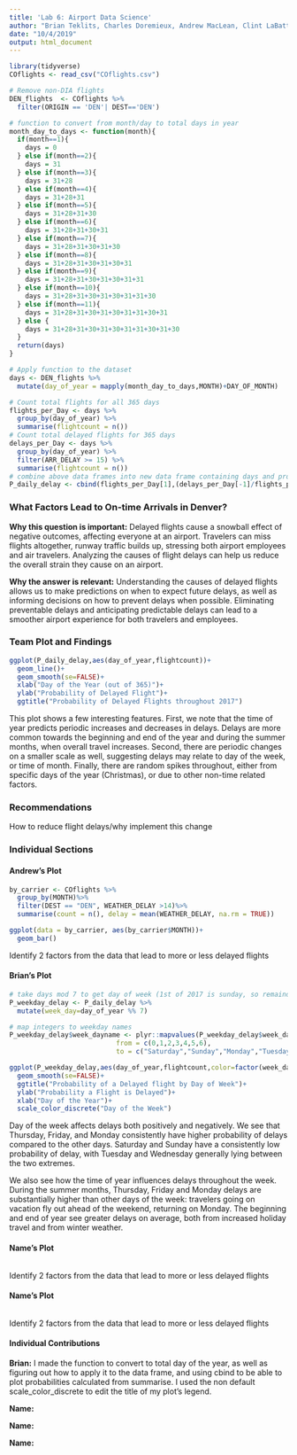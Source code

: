 ---
title: 'Lab 6: Airport Data Science'
author: "Brian Teklits, Charles Doremieux, Andrew MacLean, Clint LaBattaglia"
date: "10/4/2019"
output: html_document
---

```{r setup, include=FALSE}
library(tidyverse)
COflights <- read_csv("COflights.csv")

# Remove non-DIA flights
DEN_flights  <- COflights %>%
  filter(ORIGIN == 'DEN'| DEST=='DEN') 
```
```{r}
# function to convert from month/day to total days in year
month_day_to_days <- function(month){
  if(month==1){
    days = 0
  } else if(month==2){
    days = 31
  } else if(month==3){
    days = 31+28 
  } else if(month==4){
    days = 31+28+31
  } else if(month==5){
    days = 31+28+31+30
  } else if(month==6){
    days = 31+28+31+30+31
  } else if(month==7){
    days = 31+28+31+30+31+30
  } else if(month==8){
    days = 31+28+31+30+31+30+31
  } else if(month==9){
    days = 31+28+31+30+31+30+31+31
  } else if(month==10){
    days = 31+28+31+30+31+30+31+31+30
  } else if(month==11){
    days = 31+28+31+30+31+30+31+31+30+31
  } else {
    days = 31+28+31+30+31+30+31+31+30+31+30
  }
  return(days)
}

# Apply function to the dataset
days <- DEN_flights %>%
  mutate(day_of_year = mapply(month_day_to_days,MONTH)+DAY_OF_MONTH)

# Count total flights for all 365 days
flights_per_Day <- days %>%
  group_by(day_of_year) %>%
  summarise(flightcount = n())
# Count total delayed flights for 365 days
delays_per_Day <- days %>%
  group_by(day_of_year) %>%
  filter(ARR_DELAY >= 15) %>%
  summarise(flightcount = n()) 
# combine above data frames into new data frame containing days and probability of delay per day
P_daily_delay <- cbind(flights_per_Day[1],(delays_per_Day[-1]/flights_per_Day[-1]))
```

### What Factors Lead to On-time Arrivals in Denver?


**Why this question is important:**
Delayed flights cause a snowball effect of negative outcomes, affecting everyone at an airport. Travelers can miss flights altogether, runway traffic builds up, stressing both airport employees and air travelers. Analyzing the causes of flight delays can help us reduce the overall strain they cause on an airport.

**Why the answer is relevant:**
Understanding the causes of delayed flights allows us to make predictions on when to expect future delays, as well as informing decisions on how to prevent delays when possible. Eliminating preventable delays and anticipating predictable delays can lead to a smoother airport experience for both travelers and employees.

### Team Plot and Findings

```{r message=FALSE}
ggplot(P_daily_delay,aes(day_of_year,flightcount))+
  geom_line()+
  geom_smooth(se=FALSE)+
  xlab("Day of the Year (out of 365)")+
  ylab("Probability of Delayed Flight")+
  ggtitle("Probability of Delayed Flights throughout 2017")
```

This plot shows a few interesting features. First, we note that the time of year predicts periodic increases and decreases in delays. Delays are more common towards the beginning and end of the year and during the summer months, when overall travel increases. Second, there are periodic changes on a smaller scale as well, suggesting delays may relate to day of the week, or time of month. Finally, there are random spikes throughout, either from specific days of the year (Christmas), or due to other non-time related factors.

### Recommendations

How to reduce flight delays/why implement this change

### Individual Sections

#### Andrew's Plot

```{r}
by_carrier <- COflights %>%
  group_by(MONTH)%>%
  filter(DEST == "DEN", WEATHER_DELAY >14)%>%
  summarise(count = n(), delay = mean(WEATHER_DELAY, na.rm = TRUE))

ggplot(data = by_carrier, aes(by_carrier$MONTH))+
  geom_bar()


```

Identify 2 factors from the data that lead to more or less delayed flights

#### Brian's Plot

```{r message=FALSE}
# take days mod 7 to get day of week (1st of 2017 is sunday, so remainder 1 = sunday, remainder 2 = monday etc.)
P_weekday_delay <- P_daily_delay %>%
  mutate(week_day=day_of_year %% 7)

# map integers to weekday names 
P_weekday_delay$week_dayname <- plyr::mapvalues(P_weekday_delay$week_day,
                           from = c(0,1,2,3,4,5,6),
                           to = c("Saturday","Sunday","Monday","Tuesday","Wednesday","Thursday","Friday"))

ggplot(P_weekday_delay,aes(day_of_year,flightcount,color=factor(week_dayname)))+
  geom_smooth(se=FALSE)+
  ggtitle("Probability of a Delayed flight by Day of Week")+
  ylab("Probability a Flight is Delayed")+
  xlab("Day of the Year")+
  scale_color_discrete("Day of the Week")
```

Day of the week affects delays both positively and negatively. We see that Thursday, Friday, and Monday consistently have higher probability of delays compared to the other days. Saturday and Sunday have a consistently low probability of delay, with Tuesday and Wednesday generally lying between the two extremes.

We also see how the time of year influences delays throughout the week. During the summer months, Thursday, Friday and Monday delays are substantially higher than other days of the week: travelers going on vacation fly out ahead of the weekend, returning on Monday. The beginning and end of year see greater delays on average, both from increased holiday travel and from winter weather.


#### Name's Plot

```{r}

```

Identify 2 factors from the data that lead to more or less delayed flights

#### Name's Plot

```{r}

```

Identify 2 factors from the data that lead to more or less delayed flights


#### Individual Contributions

**Brian:** I made the function to convert to total day of the year, as well as figuring out how to apply it to the data frame, and using cbind to be able to plot probabilities calculated from summarise. I used the non default scale_color_discrete to edit the title of my plot's legend.

**Name:**

**Name:**

**Name:**
